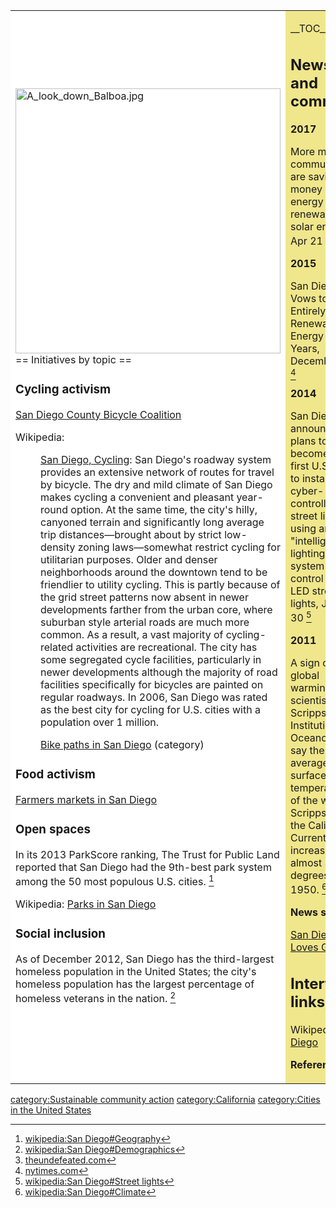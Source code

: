 {| cellpadding="8" cellspacing="0"
|- valign="top" 
| style="background:white" width="52%"|
[[File:A look down Balboa.jpg|424px]]<br clear=left>
== Initiatives by topic ==

=== Cycling activism ===

[http://www.sdcbc.org/ San Diego County Bicycle Coalition]

Wikipedia: 
:[[wikipedia:Transportation_in_San_Diego#Cycling|San Diego, Cycling]]: San Diego's roadway system provides an extensive network of routes for travel by bicycle. The dry and mild climate of San Diego makes cycling a convenient and pleasant year-round option. At the same time, the city's hilly, canyoned terrain and significantly long average trip distances—brought about by strict low-density zoning laws—somewhat restrict cycling for utilitarian purposes. Older and denser neighborhoods around the downtown tend to be friendlier to utility cycling. This is partly because of the grid street patterns now absent in newer developments farther from the urban core, where suburban style arterial roads are much more common. As a result, a vast majority of cycling-related activities are recreational. The city has some segregated cycle facilities, particularly in newer developments although the majority of road facilities specifically for bicycles are painted on regular roadways. In 2006, San Diego was rated as the best city for cycling for U.S. cities with a population over 1 million.

:[[wikipedia:Category:Bike paths in San Diego, California|Bike paths in San Diego]] (category)

=== Food activism ===

[http://sdfarmbureau.org/BuyLocal/Farmers-Markets.php Farmers markets in San Diego]

=== Open spaces ===

In its 2013 ParkScore ranking, The Trust for Public Land reported that San Diego had the 9th-best park system among the 50 most populous U.S. cities. <ref>[[wikipedia:San Diego#Geography]]</ref>

Wikipedia: [[wikipedia:Parks in San Diego|Parks in San Diego]]

=== Social inclusion ===

As of December 2012, San Diego has the third-largest homeless population in the United States; the city's homeless population has the largest percentage of homeless veterans in the nation. <ref>[[wikipedia:San Diego#Demographics]]</ref>

| style="background:khaki" |

__TOC__

== News and comment ==

'''2017'''

More minority communities are saving money and energy with renewable solar energy, Apr 21 <ref>[https://theundefeated.com/features/affordable-solar-power-is-coming-to-low-income-minority-neighborhoods/ theundefeated.com]</ref>

'''2015'''

San Diego Vows to Move Entirely to Renewable Energy in 20 Years, December 15 <ref>[http://www.nytimes.com/2015/12/16/science/san-diego-vows-to-move-entirely-to-renewable-energy-in-20-years.html nytimes.com]</ref>

'''2014'''

San Diego announces plans to become the first U.S. city to install cyber-controlled street lighting, using an "intelligent" lighting system to control 3,000 LED street lights, January 30 <ref>[[wikipedia:San Diego#Street lights]]</ref>

'''2011'''

A sign of global warming, scientists at Scripps Institution of Oceanography say the average surface temperature of the water at Scripps Pier in the California Current has increased by almost 3 degrees since 1950. <ref>[[wikipedia:San Diego#Climate]]</ref>


'''News sources'''

[http://www.sandiegolovesgreen.com/ San Diego Loves Green]

== Interwiki links ==
Wikipedia: [[wikipedia:San Diego|San Diego]]


'''References'''
{{Attrib sca ref|San Diego}}
<references/>
|}


{{scaendmenu}}
[[category:Sustainable community action]]
[[category:California]]
[[category:Cities in the United States]]